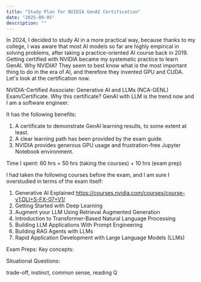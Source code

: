 ```yaml
---
title: "Study Plan for NVIDIA GenAI Certification"
date: "2025-09-05"
description: ""
---
```


In 2024, I decided to study AI in a more practical way, because thanks to my college, 
I was aware that most AI models so far are highly empirical in solving problems, 
after taking a practice-oriented AI course back in 2019.
Getting certified with NVIDIA became my systematic practice to learn GenAI.
Why NVIDIA? They seem to best know what is the most important thing to do in the era of AI,
and therefore they invented GPU and CUDA. Let's look at the certification now.

NVIDIA-Certified Associate: Generative AI and LLMs (NCA-GENL) Exam/Certificate.
Why this certificate? GenAI with LLM is the trend now and I am a software engineer. 

It has the following benefits:
1. A certificate to demonstrate GenAI learning results, to some extent at least.
2. A clear learning path has been provided by the exam guide.
3. NVIDIA provides generous GPU usage and frustration-free Jupyter Notebook environment.

Time I spent: 60 hrs = 50 hrs (taking the courses) + 10 hrs (exam prep)



I had taken the following courses before the exam, and I am sure I overstudied in terms of the exam itself:
1. Generative AI Explained https://courses.nvidia.com/courses/course-v1:DLI+S-FX-07+V1/
2. Getting Started with Deep Learning
3. Augment your LLM Using Retrieval Augmented Generation
4. Introduction to Transformer-Based Natural Language Processing
5. Building LLM Applications With Prompt Engineering
6. Building RAG Agents with LLMs
7. Rapid Application Development with Large Language Models (LLMs)

Exam Preps:
Key concepts:

Situational Questions: 

trade-off, instinct, common sense, reading Q
